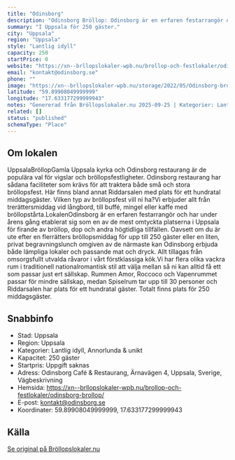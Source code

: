 ```yaml
---
title: "Odinsborg"
description: "Odinsborg Bröllop: Odinsborg är en erfaren festarrangör och har under årens gång etablerat sig som en av de mest omtyckta platserna i Uppsala för bröllop."
summary: "I Uppsala för 250 gäster."
city: "Uppsala"
region: "Uppsala"
style: "Lantlig idyll"
capacity: 250
startPrice: 0
website: "https://xn--brllopslokaler-wpb.nu/brollop-och-festlokaler/odinsborg-brollop/"
email: "kontakt@odinsborg.se"
phone: ""
image: "https://xn--brllopslokaler-wpb.nu/storage/2022/05/Odinsborg-brollopslokal-festlokal-brollop-festvaning.webp"
latitude: "59.89908049999999"
longitude: "17.633177299999943"
notes: "Genererad från Bröllopslokaler.nu 2025-09-25 | Kategorier: Lantlig idyll, Annorlunda & unikt"
related: []
status: "published"
schemaType: "Place"
---
```


## Om lokalen

UppsalaBröllopGamla Uppsala kyrka och Odinsborg restaurang är de populära val för vigslar och bröllopsfestligheter. Odinsborg restaurang har sådana faciliteter som krävs för att traktera både små och stora bröllopsfest. Här finns bland annat Riddarsalen med plats för ett hundratal middagsgäster. Vilken typ av bröllopsfest vill ni ha?Vi erbjuder allt från trerättersmiddag vid långbord, till buffé, mingel eller kaffe med bröllopstårta.LokalenOdinsborg är en erfaren festarrangör och har under årens gång etablerat sig som en av de mest omtyckta platserna i Uppsala för firande av bröllop, dop och andra högtidliga tillfällen. Oavsett om du är ute efter en flerrätters bröllopsmiddag för upp till 250 gäster eller en liten, privat begravningslunch omgiven av de närmaste kan Odinsborg erbjuda både lämpliga lokaler och passande mat och dryck. Allt tillagas från omsorgsfullt utvalda råvaror i vårt förstklassiga kök.Vi har flera olika vackra rum i traditionell nationalromantisk stil att välja mellan så ni kan alltid få ett som passar just ert sällskap. Rummen Amor, Roccoco och Vapenrummet passar för mindre sällskap, medan Spiselrum tar upp till 30 personer och Riddarsalen har plats för ett hundratal gäster. Totalt finns plats för 250 middagsgäster.

## Snabbinfo

- Stad: Uppsala
- Region: Uppsala
- Kategorier: Lantlig idyll, Annorlunda & unikt
- Kapacitet: 250 gäster
- Startpris: Uppgift saknas
- Adress: Odinsborg Café & Restaurang, Ärnavägen 4, Uppsala, Sverige, Vägbeskrivning
- Hemsida: https://xn--brllopslokaler-wpb.nu/brollop-och-festlokaler/odinsborg-brollop/
- E-post: kontakt@odinsborg.se
- Koordinater: 59.89908049999999, 17.633177299999943

## Källa

[Se original på Bröllopslokaler.nu](https://xn--brllopslokaler-wpb.nu/brollop-och-festlokaler/odinsborg-brollop/)
